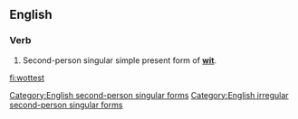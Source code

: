 ==English==

===Verb===
{{head|en}}

# {{context|archaic|lang=en}} Second-person singular simple present form of '''[[wit]]'''.

[[Category:English second-person singular forms]]
[[Category:English irregular second-person singular forms]]

[[fi:wottest]]